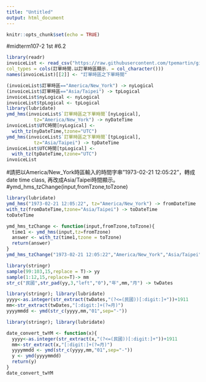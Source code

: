 ```yaml
---
title: "Untitled"
output: html_document
---
```


```r
knitr::opts_chunk$set(echo = TRUE)
```

#midterm107-2 1st
#6.2
```r
library(readr)
invoiceList <- read_csv("https://raw.githubusercontent.com/tpemartin/github-data/master/invoiceList.csv",
col_types = cols(訂單時間.以訂單時區顯示. = col_character()))
names(invoiceList)[[2]] <- "訂單時區之下單時間"
```


```r
(invoiceList$訂單時區=="America/New_York") -> nyLogical
(invoiceList$訂單時區=="Asia/Taipei") -> tpLogical
invoiceList$nyLogical <- nyLogical
invoiceList$tpLogical <- tpLogical
library(lubridate)
ymd_hms(invoiceList$`訂單時區之下單時間`[nyLogical],
          tz="America/New_York") -> nyDateTime
invoiceList$UTC時間[nyLogical] <-
  with_tz(nyDateTime,tzone="UTC")
ymd_hms(invoiceList$`訂單時區之下單時間`[tpLogical],
          tz="Asia/Taipei") -> tpDateTime
invoiceList$UTC時間[tpLogical] <-
  with_tz(tpDateTime,tzone="UTC")
invoiceList 
```

#請把以America/New_York時區輸入的時間字串"1973-02-21 12:05:22"，轉成date time class, 再改成Asia/Taipei時間顯示。
#ymd_hms_tzChange(input,fromTzone,toTzone)
```r
library(lubridate)
ymd_hms("1973-02-21 12:05:22", tz="America/New_York") -> fromDateTime
with_tz(fromDateTime,tzone="Asia/Taipei") -> toDateTime
toDateTime
```

```r
ymd_hms_tzChange <- function(input,fromTzone,toTzone){
  time1 <- ymd_hms(input,tz=fromTzone)
  answer <- with_tz(time1,tzone = toTzone)
  return(answer)
}
ymd_hms_tzChange("1973-02-21 12:05:22","America/New_York","Asia/Taipei")
```

```r
library(stringr)
sample(99:103,15,replace = T)-> yy
sample(1:12,15,replace=T)-> mm
str_c("民國",str_pad(yy,3,"left","0"),"年",mm,"月") -> twDates
```

```r
library(stringr); library(lubridate)
yyyy<-as.integer(str_extract(twDates,"(?<=(民國))[:digit:]+"))+1911
mm<-str_extract(twDates,"[:digit:]+(?=月)")
yyyymmdd <- ymd(str_c(yyyy,mm,"01",sep="-"))
```

```r
library(stringr); library(lubridate)

date_convert_twYM <- function(x){
  yyyy<-as.integer(str_extract(x,"(?<=(民國))[:digit:]+"))+1911
  mm<-str_extract(x,"[:digit:]+(?=月)")
  yyyymmdd <- ymd(str_c(yyyy,mm,"01",sep="-"))
  y <- ymd(yyyymmdd)
  return(y)
}
date_convert_twYM
```


